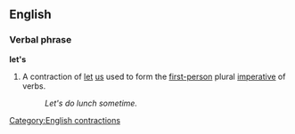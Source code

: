 ==English==
===Verbal phrase===
'''let's'''

#A contraction of [[let]] [[us]] used to form the [[first-person]] plural [[imperative]] of verbs.
#:''Let's do lunch sometime.''

<!--why is "let's go" any different from any other imperative of the "let's ..."?
====Derived terms====
*[[let's go]]
-->

[[Category:English contractions]]